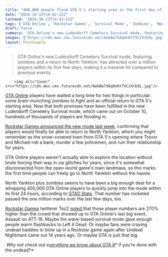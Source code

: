 ```yaml
---
title: "400,000 people flood GTA 5's starting area in the first day of GTA Online's new Left 4 Dead-style zombie mode"
date: "2024-10-13T14:42:22Z"
lastmod: "2024-10-13T14:42:22Z"
tags: ['GTA Online', 'Rockstar Games', 'Survival Mode', 'Zombies', 'North Yankton', 'Grand Theft Auto']
draft: false
summary: "GTA Online's new Ludendorff Cemetery Survival mode, featuring zombies and a return to North Yankton, has attracted over a million players within its first few days, making it a massive hit compared to previous events."
images: ["https://cdn.mos.cms.futurecdn.net/6wkBw7S8q9nKY7VCzXrD3L.jpg"]
layout: PostSimple
---
```

> GTA Online's new Ludendorff Cemetery Survival mode, featuring zombies and a return to North Yankton, has attracted over a million players within its first few days, making it a massive hit compared to previous events.


        <img alt="Cover" src="https://cdn.mos.cms.futurecdn.net/6wkBw7S8q9nKY7VCzXrD3L.jpg"/>
        
[GTA Online](https://www.gamesradar.com/gta-online-guide/) players have waited a long time for two things in particular: some brain-munching zombies to fight and an official return to GTA 5's starting area. Now that both promises have been fulfilled in the new Ludendorff Cemetery Survival mode, which came out on October 10, hundreds of thousands of players are flooding in. 

[Rockstar Games announced the new mode last week](https://www.gamesradar.com/games/grand-theft-auto/gta-zombies/), confirming that players would finally be able to return to North Yankton, which you might remember as the snow-covered town from GTA 5's opening where Trevor and Michael rob a bank, murder a few policemen, and ruin their relationship for years.

GTA Online players weren't actually able to explore the location without brute forcing their way in via glitches for years, since it's somewhat disconnected from the open-world game's main landmass, so this marks the first time people can freely go to North Yankton without the hassle. 

North Yankton plus zombies seems to have been a big enough deal for a whopping 400,000 GTA Online players to quickly jump into the mode within its first 24 hours, according to [GTAO Stats](https://stats.gtao.gg/?contentId=Ev15vTKgxU6-Eg6atOSQlg). That number has rocketed passed the one million marks over the last few days, too.

[Rockstar Games](https://www.gamesradar.com/tag/rockstar-games/) twitterer Tez2 [noted ](https://x.com/TezFunz2/status/1844693192546906305)that those player numbers are 270% higher than the crowd that showed up to GTA Online's last big event, Assault on ATT-16. Maybe the wave-based survival mode gave enough people warm flashbacks to Left 4 Dead. Or maybe fans were craving undead baddies to blow up in a Rockstar game again after Undead Nightmare came out 14 years ago. Or maybe GTA is just that big.

 *Why not check out e*[<em>verything we know about GTA 6</em>](https://www.gamesradar.com/gta-6-guide/)* if you’re done with the undead?* 
        